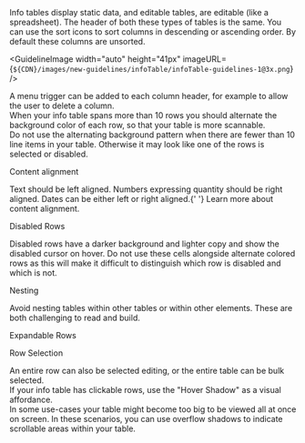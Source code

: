
<Body
  className={css`
    margin-top: 24px;
  `}
>
  Info tables display static data, and editable tables, are editable (like a
  spreadsheet).
</Body>

<Body>
  The header of both these types of tables is the same. You can use the sort
  icons to sort columns in descending or ascending order. By default these
  columns are unsorted.
</Body>

<GuidelineImage
  width="auto"
  height="41px"
  imageURL={`${CDN}/images/new-guidelines/infoTable/infoTable-guidelines-1@3x.png`}
/>

<Body>
  A menu trigger can be added to each column header, for example to allow the
  user to delete a column.
</Body>

<div
  className={css`
    margin: 40px 0px;
    width: auto;
    height: 87px;
    background-image: url('${CDN}/images/new-guidelines/infoTable/infoTable-guidelines-2@3x.png');
    background-position: center center;
    background-repeat: no-repeat;
    background-size: contain;
  `}
/>

<Body>
  When your info table spans more than 10 rows you should alternate the
  background color of each row, so that your table is more scannable.
</Body>

<div
  className={css`
    margin: 40px 0px;
    ${mq({
      width: ['auto', 'auto', 'auto', '946px'],
    })}
    height: 520px;
    background-image: url('${CDN}/images/new-guidelines/infoTable/infoTable-guidelines-3@3x.png');
    background-position: center center;
    background-repeat: no-repeat;
    background-size: contain;
  `}
/>

<Body>
  Do not use the alternating background pattern when there are fewer than 10
  line items in your table. Otherwise it may look like one of the rows is
  selected or disabled.
</Body>

<div
  className={css`
    margin: 40px 0px;
    ${mq({
      width: ['auto', 'auto', 'auto', '1053px'],
    })}
    height: 179px;
    background-image: url('${CDN}/images/new-guidelines/infoTable/infoTable-guidelines-4@3x.png');
    background-position: center center;
    background-repeat: no-repeat;
    background-size: contain;
  `}
/>

<Subtitle>Content alignment</Subtitle>

<Body>
  Text should be left aligned. Numbers expressing quantity should be right
  aligned. Dates can be either left or right aligned.{' '}
  <Link href="https://practicaltypography.com/grids-of-numbers.html">
    Learn more about content alignment.
  </Link>
</Body>

<div
  className={css`
    margin: 40px 0px;
    ${mq({
      width: ['auto', 'auto', 'auto', '991px'],
    })}
    height: 155px;
    background-image: url('${CDN}/images/new-guidelines/infoTable/infoTable-guidelines-5@3x.png');
    background-position: center center;
    background-repeat: no-repeat;
    background-size: contain;
  `}
/>

<Subtitle>Disabled Rows</Subtitle>
<Body>
  Disabled rows have a darker background and lighter copy and show the disabled
  cursor on hover. Do not use these cells alongside alternate colored rows as
  this will make it difficult to distinguish which row is disabled and which is
  not.
</Body>

<div
  className={css`
    margin: 40px 0px;
    ${mq({
      width: ['auto', 'auto', 'auto', '1098px'],
    })}
    height: 265px;
    background-image: url('${CDN}/images/new-guidelines/infoTable/infoTable-guidelines-6@3x.png');
    background-position: center center;
    background-repeat: no-repeat;
    background-size: contain;
  `}
/>

<Subtitle>Nesting</Subtitle>
<Body>
  Avoid nesting tables within other tables or within other elements. These are
  both challenging to read and build.
</Body>

<div
  className={css`
    margin: 40px 0px;
    ${mq({
      width: ['auto', 'auto', 'auto', '1126px'],
    })}
    height: 483px;
    background-image: url('${CDN}/images/new-guidelines/infoTable/infoTable-guidelines-7@3x.png');
    background-position: center center;
    background-repeat: no-repeat;
    background-size: contain;
  `}
/>

<Subtitle>Expandable Rows</Subtitle>

<div
  className={css`
    margin: 40px 0px;
    ${mq({
      width: ['auto', '503px'],
    })}
    height: 204px;
    background-image: url('${CDN}/images/new-guidelines/infoTable/infoTable-guidelines-8@3x.png');
    background-position: center center;
    background-repeat: no-repeat;
    background-size: contain;
  `}
/>

<Subtitle>Row Selection</Subtitle>
<Body>
  An entire row can also be selected editing, or the entire table can be bulk
  selected.
</Body>

<div
  className={css`
    margin: 40px 0px;
    ${mq({
      width: ['auto', 'auto', 'auto', '811px'],
    })}
    height: 231px;
    background-image: url('${CDN}/images/new-guidelines/infoTable/infoTable-guidelines-9@3x.png');
    background-position: center center;
    background-repeat: no-repeat;
    background-size: contain;
  `}
/>

<Body>
  If your info table has clickable rows, use the "Hover Shadow" as a visual
  affordance.
</Body>

<div
  className={css`
    margin: 40px 0px;
    ${mq({
      width: ['auto', 'auto', 'auto', '1000px'],
    })}
    height: 204px;
    background-image: url('${CDN}/images/new-guidelines/infoTable/infoTable-guidelines-10@3x.png');
    background-position: center center;
    background-repeat: no-repeat;
    background-size: contain;
  `}
/>

<Body>
  In some use-cases your table might become too big to be viewed all at once on
  screen. In these scenarios, you can use overflow shadows to indicate
  scrollable areas within your table.
</Body>

<div
  className={css`
    margin: 40px 0px;
    ${mq({
      width: ['auto', 'auto', 'auto', '1000px'],
    })}
    height: 254px;
    background-image: url('${CDN}/images/new-guidelines/infoTable/infoTable-guidelines-11@3x.png');
    background-position: center center;
    background-repeat: no-repeat;
    background-size: contain;
  `}
/>
